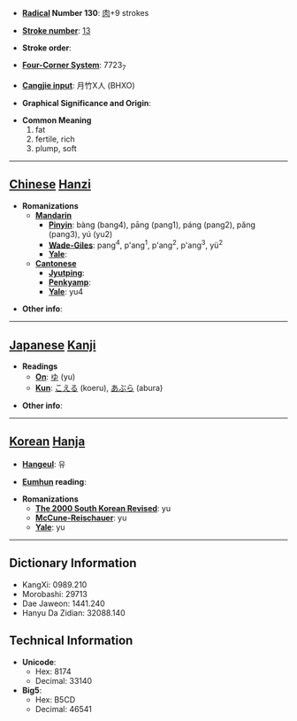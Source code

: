 * '''[[Wiktionary:Chinese radical index| Radical]] Number 130''': [[Wiktionary:Chinese radical index 肉|肉]]+9 strokes

* '''[[Wiktionary:Chinese total strokes index|Stroke number]]''': [[Wiktionary:Chinese total strokes index 13|13]]

* '''Stroke order''': 

* '''[[Wiktionary:Chinese four corner index|Four-Corner System]]''': 7723<sub>7</sub>

* '''[[Wiktionary:Chinese Cangjie index|Cangjie input]]''': 月竹X人 (BHXO)

* '''Graphical Significance and Origin''': 

* '''Common Meaning'''
*#fat
*# fertile, rich
*# plump, soft


----

== [[Chinese]] [[Hanzi]] ==

* '''Romanizations'''
** '''[[Mandarin]]'''
*** '''[[Pinyin]]''': bàng (bang4), pāng (pang1), páng (pang2), pǎng (pang3), yú (yu2)
*** '''[[Wade-Giles]]''': pang<sup>4</sup>, p'ang<sup>1</sup>, p'ang<sup>2</sup>, p'ang<sup>3</sup>, yü<sup>2</sup>
*** '''[[Yale]]''': 
** '''[[Cantonese]]'''
*** '''[[Jyutping]]''':
*** '''[[Penkyamp]]''': 
*** '''[[Yale]]''': yu4

* '''Other info''': 

----

== [[Japanese]] [[Kanji]] ==

* '''Readings'''
** '''[[On]]''': [[ゆ]] (yu)
** '''[[Kun]]''': [[こえる]] (koeru), [[あぶら]] (abura)

* '''Other info''':  

----

== [[Korean]] [[Hanja]] ==

* '''[[Hangeul]]''': 유

* '''[[Eumhun]] reading''': 

* '''Romanizations'''
** '''[[The 2000 South Korean Revised Romanization|The 2000 South Korean Revised]]''': yu
** '''[[McCune-Reischauer]]''': yu
** '''[[Yale]]''': yu

----

== Dictionary Information ==

* KangXi: 0989.210
* Morobashi: 29713
* Dae Jaweon: 1441.240
* Hanyu Da Zidian: 32088.140

== Technical Information ==

* '''Unicode''':
** Hex: 8174
** Decimal: 33140
* '''Big5''':
** Hex: B5CD
** Decimal: 46541